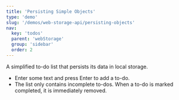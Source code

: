 ```yaml
---
title: 'Persisting Simple Objects'
type: 'demo'
slug: '/demos/web-storage-api/persisting-objects'
nav:
  key: 'todos'
  parent: 'webStorage'
  group: 'sidebar'
  order: 2
---
```


A simplified to-do list that persists its data in local storage.

 - Enter some text and press Enter to add a to-do.
 - The list only contains incomplete to-dos. When a to-do is marked completed, it is immediately removed.
